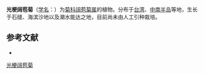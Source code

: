 {{Speciesbox
| name = 光梗阔苞菊
| status = 
| status_system = 
| image =
| genus = Pluchea
| species = pteropoda
| authority = Hemsl.
}}

'''光梗阔苞菊'''（[[学名|学名]]：{{lang|la|''Pluchea pteropoda''}}）为[[菊科|菊科]][[阔苞菊属|阔苞菊属]]的植物。分布于[[台湾|台湾]]、[[中南半岛|中南半岛]]等地，生长于石缝、海滨沙地以及潮水能达之地，目前尚未由人工引种栽培。

== 参考文献 ==
<div class="references-small">
* {{cite web| url =http://www.bioinfo.cn/db05/KmzwSpecies.php?action=view&id=5169| title =光梗阔苞菊| work =《中国高等植物数据库全库》| publisher =中国科学院微生物研究所| author =昆明植物研究所| accessdate =2009-02-25| deadurl =yes| archiveurl =https://web.archive.org/web/20160305000127/http://www.bioinfo.cn/db05/KmzwSpecies.php?action=view&id=5169| archivedate =2016-03-05}}
</div>
{{Taxonbar|from=Q10890522}}

[[Category:阔苞菊属|光梗阔苞菊]]


{{植物小作品}}